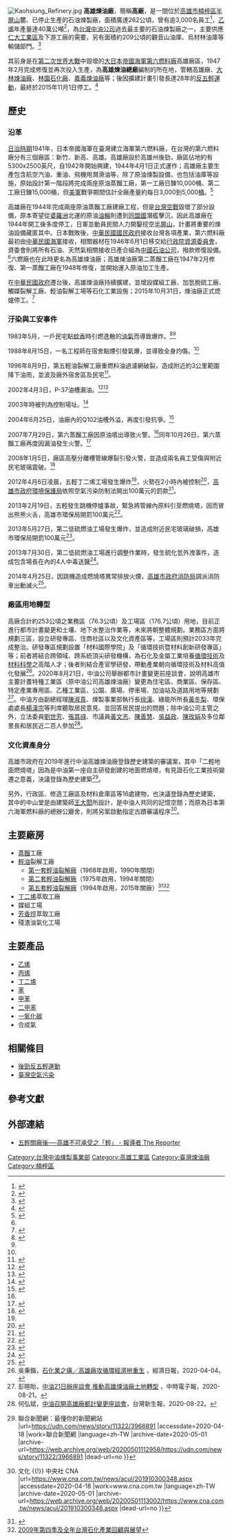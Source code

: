 [[File:Kaohsiung_Refinery.jpg|thumb]]
'''高雄煉油廠'''，簡稱'''高廠'''，是一間位於[[高雄市|高雄市]][[楠梓區|楠梓區]][[半屏山|半屏山]]麓、已停止生產的石油煉製廠，面積廣達262公頃，曾有逾3,000名員工<ref>{{cite news|author=林冠妙|title=高雄煉油廠下月關廠 反五輕居民：死而無憾|url=http://www.peoplenews.tw/news/771eee15-380e-4c6f-bd53-41f0f2cbc864|accessdate=2015-11-04|newspaper=[[民報_(2014年)|民報]]|date=2015-10-12|archive-date=2015-10-16|archive-url=https://web.archive.org/web/20151016144741/http://www.peoplenews.tw/news/771eee15-380e-4c6f-bd53-41f0f2cbc864|dead-url=yes}}</ref>，[[乙烯|乙烯]]年產量達40萬公噸<ref>{{Cite web |url=http://www.cpckor.com.tw/made1.htm |title=《高雄煉油廠：產品介紹》，台灣中油高雄煉油廠網站 |accessdate=2009-03-20 |archive-date=2009-03-21 |archive-url=https://web.archive.org/web/20090321071445/http://www.cpckor.com.tw/made1.htm |dead-url=yes }}</ref>，為[[台灣中油公司|台灣中油公司]]過去最主要的石油煉製廠之一，主要供應[[仁大工業區|仁大工業區]]及下游工廠的需要，另有面積約209公頃的觀音山油庫、烏材林油庫等輸儲部門。<ref>{{Cite web |url=http://www.cpc.com.tw/big5_BD/kor/content/index.asp?pno=52 |title=高廠簡介 |accessdate=2015-11-02 |archive-date=2013-10-05 |archive-url=https://web.archive.org/web/20131005153625/http://www.cpc.com.tw/big5_BD/kor/content/index.asp?pno=52 |dead-url=yes }}</ref>

其前身是在[[第二次世界大戰|第二次世界大戰]]中毀壞的[[大日本帝國海軍|大日本帝國海軍]][[日本海軍第六燃料廠|第六燃料廠]]高雄廠區，1947年2月完成修復並再次投入生產，為'''高雄煉油總廠'''編制的所在地，管轄高雄廠、[[大林煉油廠|大林煉油廠]]、[[林園石化廠|林園石化廠]]、[[嘉義煉油廠|嘉義煉油廠]]等；後因擴建計畫引發長達28年的[[反五輕運動|反五輕運動]]，最終於2015年11月1日停工。<ref>{{cite news|author=周昭平、王勇超、吳慧芬|title=中油高雄煉油廠　今天熄燈|url=http://www.appledaily.com.tw/realtimenews/article/life/20151101/723198|accessdate=2015-11-03|newspaper=[[蘋果日報_(台灣)|蘋果日報]]|date=2015-11-01|archive-date=2015-12-13|archive-url=https://web.archive.org/web/20151213082541/http://www.appledaily.com.tw/realtimenews/article/life/20151101/723198/|dead-url=no}}</ref>

==歷史==
===沿革===
[[台灣日治時期|日治時期]]1941年，日本帝國海軍在臺灣建立海軍第六燃料廠，在台灣的第六燃料廠分有三個廠區：新竹、新高、高雄。高雄廠設於高雄州後勁，廠區佔地約有5300x2500英尺，自1942年開始興建，1944年4月1日正式運作；高雄廠主要生產包含航空汽油、重油、飛機用潤滑油等，除了原油煉製設備，也包括油庫等設施，原始設計第一階段將完成兩座原油蒸餾工廠，第一工廠日鍊10,000桶、第二工廠日鍊15,000桶，但[[美軍|美軍]]戰爭期間估計全廠產量約每日3,000到5,000[[桶_(单位)|桶]]。<ref>{{cite book|title=Petroleum Facilities of Formosa|author=Enemy Oil Committee|year=1945}}</ref>

高雄廠在1944年完成兩座原油蒸餾工廠建廠工程，但是[[台灣空戰|台灣空戰]]毀壞了部分設備，原本寄望從[[婆羅洲|婆羅洲]]北運的原油[[油輪|油輪]]則遭到[[同盟國|同盟國]]潛艦擊沉，因此高雄廠在1944年開工後多度停工，日軍並動員民間人力開鑿挖空[[半屏山|半屏山]]，計畫將重要的煉油設備藏匿其中。日本戰敗後，[[中華民國國民政府|中華民國國民政府]]接收台灣各項產業，第六燃料廠最初由[[中華民國海軍|中華民國海軍]]接收，相關器材在1946年6月1日移交給[[行政院資源委員會|行政院資源委員會]]，資委會則將所有石油、天然氣相關接收日產合組為[[台灣中油|中國石油公司]]，撥款修復設備。<ref name="min1"/>六燃廠也在此時更名為高雄煉油廠；高雄煉油廠第二蒸餾工廠在1947年2月修復、第一蒸餾工廠在1948年修復，並開始運入原油加工生產。

在[[中華民國政府|中華民國政府]]遷台後，高雄煉油廠持續擴建，並增設媒組工廠、加氫脫硫工廠、觸媒裂解工廠、輕油裂解工場等石化工業設施；2015年10月31日，煉油廠正式熄爐停工。<ref>{{cite news|newspaper=民報|date=1947-02-10|title=高雄煉油廠修竣}}</ref>

===汙染與工安事件===
1983年5月，一戶民宅點[[蚊香|蚊香]]時引燃逸散的[[油氣|油氣]]而導致爆炸。<ref name="pnn">{{cite web|url=http://pnn.pts.org.tw/main/?p=9802|title=我參加的後勁反五輕運動|author=公視新聞議題中心|publisher=公視新聞議題中心|date=2010-09-23|accessdate=2011-01-24}}{{Dead link|date=2018年6月 |bot=InternetArchiveBot |fix-attempted=no }}</ref><ref name="kcc"/>

1988年8月15日，一名工程師在宿舍點煙引發氣爆，並導致全身灼傷。<ref name="kcc"/>

1996年8月9日，第五輕油裂解工廠重燃料油過濾網破裂，造成附近約3公里範圍降下油雨，並波及廠外宿舍區及民宅<ref>{{cite news|author1=劉育民|title=五輕濾網破裂 後勁下起「油雨」|agency=聯合報|date=1996-08-10}}</ref>。

2002年4月3日，P-37油槽漏油。<ref name="kcc">{{cite web|title=黃石龍呼籲中油遷廠「誓」在必行|url=http://www.kcc.gov.tw/ch/magazine/2005_12/part9.htm|publisher=高雄市議會|accessdate=2011-01-25|deadurl=yes|archiveurl=https://web.archive.org/web/20101113061319/http://www.kcc.gov.tw/ch/magazine/2005_12/part9.htm|archivedate=2010-11-13}}</ref><ref>{{cite news|url=http://tw.nextmedia.com/applenews/article/art_id/1005859/IssueID/20040614|title=流市面千公斤菜恐致癌|publisher=蘋果日報|author=戴上茹|date=2004-06-14}}{{Dead link|date=2020年1月 |bot=InternetArchiveBot |fix-attempted=yes }}</ref>

2003年時被列為控制場址。<ref>{{cite news|url=http://tw.nextmedia.com/applenews/article/art_id/424444/IssueID/20031014|title=中油油槽區 列污染場址|publisher=蘋果日報|author=趙佳美|date=2003-10-14}}{{Dead link|date=2020年1月 |bot=InternetArchiveBot |fix-attempted=yes }}</ref>

2004年6月25日，油廠內的Q102油槽外溢，再度引發抗爭。<ref>{{cite news|title=反五輕再起 中油拚後勁|author=葛祐豪|url=http://www.libertytimes.com.tw/2004/new/nov/1/today-life1.htm|publisher=自由時報|date=2004-11-01|deadurl=yes|archiveurl=https://web.archive.org/web/20091007012042/http://www.libertytimes.com.tw/2004/new/nov/1/today-life1.htm|archivedate=2009-10-07}}</ref>

2007年7月29日，第六蒸餾工廠因原油噴出導致火警。<ref name="app"/>同年10月26日，第六蒸餾工廠再度因漏油發生火警。<ref>{{cite news|title=中油高雄煉油廠大火　火勢已受控制　暫未傳傷亡|author=本報訊|url=http://www.nownews.com/2007/10/26/331-2178320.htm|publisher=NowNews|date=2007-10-26}}</ref>

2008年1月5日，廠區高壓分離槽管線爆裂引發火警，並造成兩名員工受傷與附近民宅玻璃震破。<ref name="app">{{cite news|title=逼遷 後勁人搭棚圍煉油廠|author=王勇超、涂建豐、魏斌|url=http://tw.nextmedia.com/applenews/article/art_id/30147350/IssueID/20080107|publisher=蘋果日報|date=2008-01-07}}{{Dead link|date=2019年12月 |bot=InternetArchiveBot |fix-attempted=yes }}</ref>

2012年4月6日凌晨，五輕丁二烯工場發生爆炸<ref name="app"/>，火勢在2小時內被控制<ref>{{cite news|title=高油工安再現 火勢2小時控制|author=王淑芬|url=http://news.cts.com.tw/cna/international/201204/201204060974337.html|publisher=中央社|date=2012-04-06|deadurl=yes|archiveurl=https://web.archive.org/web/20140222010546/http://news.cts.com.tw/cna/international/201204/201204060974337.html|archivedate=2014-02-22}}</ref>，[[高雄市政府環境保護局|高雄市政府環境保護局]]依照空氣污染防制法開出100萬元的罰款<ref>{{cite news|title=中油五輕丁二烯工場火警　高市罰百萬令停工檢修|url=http://www.ettoday.net/news/20120406/37137.htm|accessdate=2014-08-04|newspaper=ettoday|date=2012-04-06|archive-date=2014-08-10|archive-url=https://web.archive.org/web/20140810161134/http://www.ettoday.net/news/20120406/37137.htm|dead-url=no}}</ref>。

2013年2月19日，五輕發生跳機停爐事故，緊急將管線內原料引至燃燒塔，因而冒出熊熊火舌，高雄市環保局開罰100萬元<ref>{{cite news|title=高雄煉油廠發爐 火舌染紅山頭|url=http://www.appledaily.com.tw/appledaily/article/headline/20130219/34837707/|accessdate=2014-08-04|newspaper=蘋果日報|date=2013-02-19|archive-date=2013-08-31|archive-url=https://web.archive.org/web/20130831060856/http://www.appledaily.com.tw/appledaily/article/headline/20130219/34837707/|dead-url=no}}</ref>。

2013年5月27日，第二低硫燃油工場發生爆炸，並造成附近民宅玻璃破損，高雄市環保局開罰100萬元<ref>{{cite news|author=湯寶隆、張世瑜、涂建豐|title=中油煉油廠又爆炸 住戶驚逃|url=http://www.appledaily.com.tw/appledaily/article/headline/20130528/35046011/|accessdate=2014-08-04|newspaper=蘋果日報|date=2013-05-28|archive-date=2015-09-24|archive-url=https://web.archive.org/web/20150924041027/http://www.appledaily.com.tw/appledaily/article/headline/20130528/35046011/|dead-url=no}}</ref>。

2013年7月30日，第二低硫燃油工場進行調整作業時，發生硫化氫外洩事件，造成包含場長在內的4人中毒送醫<ref>{{cite news|author=王勇超、周昭平|title=中油高雄廠硫化氫外洩　4人就醫|url=http://www.appledaily.com.tw/realtimenews/article/new/20130730/233724/|accessdate=2014-08-04|newspaper=蘋果日報|date=2013-07-30|archive-date=2015-09-24|archive-url=https://web.archive.org/web/20150924143339/http://www.appledaily.com.tw/realtimenews/article/new/20130730/233724/|dead-url=no}}</ref>。

2014年4月25日，因跳機造成燃燒塔異常排放火煙，[[高雄市政府消防局|高雄市政府消防局]]調派消防車出動滅火<ref>{{cite news|title=中油五輕不斷電系統故障　燃燒塔竄火噴煙|url=http://www.ettoday.net/news/20140425/350465.htm|accessdate=2014-08-04|newspaper=ettoday|date=2014-04-25|archive-date=2014-08-10|archive-url=https://web.archive.org/web/20140810161137/http://www.ettoday.net/news/20140425/350465.htm|dead-url=no}}</ref>。

===廠區用地轉型===
高廠合計約253公頃之業務區（76.3公頃）及工場區（176.7公頃）用地，目前正進行都市計畫變更和土壤、地下水整治作業等，未來將朝整體規劃。業務區方面將規劃三區，設立研發專區、住商社區以及文化資產區等，工場區則預計2033年完成整治。研發專區規劃設置「材料國際學院」及「循環技術暨材料創新研發專區」等；前者將結合跨領域、跨系統頂尖研發機構，為石化及金屬工業培養[[循環技術|循環技術]]及[[材料科學|材料科學]]之高階人才；後者則結合產官學研發，帶動產業朝向循環技術及材料高值化發展<ref>吳秉鍇，[http://money.udn.com/money/amp/story/5648/4466464 石化業之痛／高雄廠攻循環經濟拚重生] {{Wayback|url=http://money.udn.com/money/amp/story/5648/4466464 |date=20200727063530 }}，經濟日報，2020-04-04。</ref>。2020年8月21日，中油公司舉辦都市計畫變更前座談會，說明高雄市主要計畫特種工業區（原中油公司高雄煉油廠）變更為住宅區、商業區、保存區、特定產業專用區、乙種工業區、公園、廣場、停車場、加油站及道路用地等規劃<ref>彭暄貽，[http://www.chinatimes.com/realtimenews/20200821002802-260410?chdtv 中油21日辦座談會 推動高雄煉油廠土地轉型] {{Wayback|url=http://www.chinatimes.com/realtimenews/20200821002802-260410?chdtv |date=20200824041805 }}，中時電子報，2020-08-21。</ref>。中油方由副總經理[[陳淑真|陳淑真]]、煉製事業部執行長[[徐漢|徐漢]]、綠能所所長[[黃冬梨|黃冬梨]]、環保處處長[[楊漢宗|楊漢宗]]等列席聽取居民意見、並回答居民提出的問題；除中油公司主管之外，立法委員[[劉世芳|劉世芳]]、[[張其祿|張其祿]]、市議員[[黃文志|黃文志]]、[[陳善慧|陳善慧]]、[[吳益政|吳益政]]、[[陳玫娟|陳玫娟]]及多位鄰里長和居民近二百人參加<ref>何弘斌，[http://tw.news.yahoo.com/%中油召開高雄廠都計變更座談會-125414935.html 中油召開高雄廠都計變更座談會]，台灣新生報，2020-08-22。</ref>。

===文化資產身分===
高雄市政府在2019年進行中油高雄煉油廠登錄歷史建築的審議案，其中「二輕地面燃燒塔」因為是中油第一座自主研發創建的地面燃燒塔，有見證石化工業技術變遷之意義，決議登錄為歷史建築<ref>{{cite news |title=二輕地面燃燒塔 列歷史建築 {{!}} 聯合新聞網：最懂你的新聞網站 |url=https://udn.com/news/story/11322/3966891 |accessdate=2020-04-18 |work=聯合新聞網 |language=zh-TW |archive-date=2020-05-01 |archive-url=https://web.archive.org/web/20200501112958/https://udn.com/news/story/11322/3966891 |dead-url=no }}</ref>。

另外，行政區、修造工廠區及材料倉庫區等16處建物，也決議登錄為歷史建築，其中的中山堂是由建築師[[王大閎|王大閎]]所設計，是中油人共同的記憶空間；而原為日本第六海軍燃料廠的總辦公廳舍，則將另案啟動指定古蹟審議程序<ref>{{cite news |title=中油高廠文資審議 新增16處歷史建築 {{!}} 文化 {{!}} 中央社 CNA |url=https://www.cna.com.tw/news/acul/201910300348.aspx |accessdate=2020-04-18 |work=www.cna.com.tw |language=zh-TW |archive-date=2020-05-01 |archive-url=https://web.archive.org/web/20200501113002/https://www.cna.com.tw/news/acul/201910300348.aspx |dead-url=no }}</ref>。

==主要廠房==
*[[蒸餾|蒸餾]]工廠
*[[輕油|輕油]]裂解工廠
**[[第一套輕油裂解廠|第一套輕油裂解廠]]（1968年啟用，1990年關閉）
**[[第二套輕油裂解廠|第二套輕油裂解廠]]（1975年啟用，1994年關閉）
**[[第五套輕油裂解廠|第五套輕油裂解廠]]（1994年啟用，2015年關廠）<ref>{{cite news|title=高雄煉油廠 明吹熄燈號|url=http://www.chinatimes.com/newspapers/20151031000311-260102|publisher=[[中國時報|中國時報]]|date=2015-10-31|accessdate=2015-10-31|archive-date=2015-10-31|archive-url=https://web.archive.org/web/20151031114909/http://www.chinatimes.com/newspapers/20151031000311-260102|dead-url=no}}</ref><ref>[http://www.ibuyplastic.com/tech_center/tech_paper/tech_detailcontent.phtml?id=602&IBP_SID=52c26781dde55515b94da4ea2dfdd13b 2009年第四季及全年台灣石化產業回顧與展望]</ref>
*[[丁二烯|丁二烯]]萃取工廠
*媒組工場
*[[芳香烴|芳香烴]]萃取工廠
*殘渣油氣化工場

==主要產品==
*[[乙烯|乙烯]]
*[[丙烯|丙烯]]
*[[丁二烯|丁二烯]]
*[[苯|苯]]
*[[甲苯|甲苯]]
*[[二甲苯|二甲苯]]
*[[一氧化碳|一氧化碳]]
*合成氣

==相關條目==
* [[後勁反五輕運動|後勁反五輕運動]]
*[[臺灣空氣污染|臺灣空氣污染]]

==參考文獻==
{{reflist|3}}

==外部連結==
* [https://www.twreporter.org/topics/refinery-content 五輕關廠後──高雄不可承受之「輕」 - 報導者 The Reporter] {{Wayback|url=https://www.twreporter.org/topics/refinery-content |date=20190103005158 }}

{{輕}}
[[Category:台灣中油煉製事業部|Category:台灣中油煉製事業部]]
[[Category:高雄工業區|Category:高雄工業區]]
[[Category:臺灣煉油廠|Category:臺灣煉油廠]]

[[Category:楠梓區|Category:楠梓區]]
